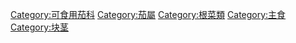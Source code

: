 {{Catmore}}
{{Commonscat|Potatoes}}

[[Category:可食用茄科|Category:可食用茄科]]
[[Category:茄屬|Category:茄屬]]
[[Category:根菜類|Category:根菜類]]
[[Category:主食|Category:主食]]
[[Category:块茎|Category:块茎]]